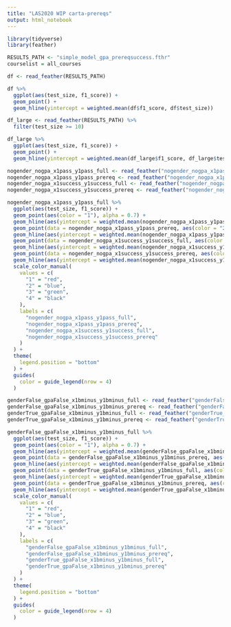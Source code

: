 ```yaml
---
title: "LAS2020 WIP carta-prereqs"
output: html_notebook
---
```


```r
library(tidyverse)
library(feather)
```

```r
RESULTS_PATH <- "simple_model_gpa_prereqsuccess.fthr"
courselist = all_courses
```

```r
df <- read_feather(RESULTS_PATH)

df %>% 
  ggplot(aes(test_size, f1_score)) +
  geom_point() +
  geom_hline(yintercept = weighted.mean(df$f1_score, df$test_size))
```

```r
df_large <- read_feather(RESULTS_PATH) %>% 
  filter(test_size >= 10)

df_large %>% 
  ggplot(aes(test_size, f1_score)) +
  geom_point() +
  geom_hline(yintercept = weighted.mean(df_large$f1_score, df_large$test_size))
```

```r
nogender_nogpa_x1pass_y1pass_full <- read_feather("nogender_nogpa_x1pass_y1pass_full.fthr")
nogender_nogpa_x1pass_y1pass_prereq <- read_feather("nogender_nogpa_x1pass_y1pass_prereq.fthr")
nogender_nogpa_x1success_y1success_full <- read_feather("nogender_nogpa_x1success_y1success_full.fthr")
nogender_nogpa_x1success_y1success_prereq <- read_feather("nogender_nogpa_x1success_y1success_prereq.fthr")
```

```r
nogender_nogpa_x1pass_y1pass_full %>% 
  ggplot(aes(test_size, f1_score)) +
  geom_point(aes(color = "1"), alpha = 0.7) +
  geom_hline(aes(yintercept = weighted.mean(nogender_nogpa_x1pass_y1pass_full$f1_score, nogender_nogpa_x1pass_y1pass_full$test_size), color = "1"), alpha = 0.7) +
  geom_point(data = nogender_nogpa_x1pass_y1pass_prereq, aes(color = "2"), alpha = 0.7) +
  geom_hline(aes(yintercept = weighted.mean(nogender_nogpa_x1pass_y1pass_prereq$f1_score, nogender_nogpa_x1pass_y1pass_prereq$test_size), color = "2"), alpha = 0.7) +
  geom_point(data = nogender_nogpa_x1success_y1success_full, aes(color = "3"), alpha = 0.7) +
  geom_hline(aes(yintercept = weighted.mean(nogender_nogpa_x1success_y1success_full$f1_score, nogender_nogpa_x1success_y1success_full$test_size), color = "3"), alpha = 0.7) +
  geom_point(data = nogender_nogpa_x1success_y1success_prereq, aes(color = "4"), alpha = 0.7) +
  geom_hline(aes(yintercept = weighted.mean(nogender_nogpa_x1success_y1success_prereq$f1_score, nogender_nogpa_x1success_y1success_prereq$test_size), color = "4"), alpha = 0.7) +
  scale_color_manual(
    values = c(
      "1" = "red",
      "2" = "blue",
      "3" = "green",
      "4" = "black"
    ),
    labels = c(
      "nogender_nogpa_x1pass_y1pass_full",
      "nogender_nogpa_x1pass_y1pass_prereq",
      "nogender_nogpa_x1success_y1success_full",
      "nogender_nogpa_x1success_y1success_prereq"
    )
  ) +
  theme(
    legend.position = "bottom"
  ) +
  guides(
    color = guide_legend(nrow = 4)
  )
```

```r
genderFalse_gpaFalse_x1bminus_y1bminus_full <- read_feather("genderFalse_gpaFalse_x1bminus_y1bminus_full.fthr")
genderFalse_gpaFalse_x1bminus_y1bminus_prereq <- read_feather("genderFalse_gpaFalse_x1bminus_y1bminus_prereq.fthr")
genderTrue_gpaFalse_x1bminus_y1bminus_full <- read_feather("genderTrue_gpaFalse_x1bminus_y1bminus_full.fthr")
genderTrue_gpaFalse_x1bminus_y1bminus_prereq <- read_feather("genderTrue_gpaFalse_x1bminus_y1bminus_prereq.fthr")

genderFalse_gpaFalse_x1bminus_y1bminus_full %>% 
  ggplot(aes(test_size, f1_score)) +
  geom_point(aes(color = "1"), alpha = 0.7) +
  geom_hline(aes(yintercept = weighted.mean(genderFalse_gpaFalse_x1bminus_y1bminus_full$f1_score, genderFalse_gpaFalse_x1bminus_y1bminus_full$test_size), color = "1"), alpha = 0.7) +
  geom_point(data = genderFalse_gpaFalse_x1bminus_y1bminus_prereq, aes(color = "2"), alpha = 0.7) +
  geom_hline(aes(yintercept = weighted.mean(genderFalse_gpaFalse_x1bminus_y1bminus_prereq$f1_score, genderFalse_gpaFalse_x1bminus_y1bminus_prereq$test_size), color = "2"), alpha = 0.7) +
  geom_point(data = genderTrue_gpaFalse_x1bminus_y1bminus_full, aes(color = "3"), alpha = 0.7) +
  geom_hline(aes(yintercept = weighted.mean(genderTrue_gpaFalse_x1bminus_y1bminus_full$f1_score, genderTrue_gpaFalse_x1bminus_y1bminus_full$test_size), color = "3"), alpha = 0.7) +
  geom_point(data = genderTrue_gpaFalse_x1bminus_y1bminus_prereq, aes(color = "4"), alpha = 0.7) +
  geom_hline(aes(yintercept = weighted.mean(genderTrue_gpaFalse_x1bminus_y1bminus_prereq$f1_score, genderTrue_gpaFalse_x1bminus_y1bminus_prereq$test_size), color = "4"), alpha = 0.7) +
  scale_color_manual(
    values = c(
      "1" = "red",
      "2" = "blue",
      "3" = "green",
      "4" = "black"
    ),
    labels = c(
      "genderFalse_gpaFalse_x1bminus_y1bminus_full",
      "genderFalse_gpaFalse_x1bminus_y1bminus_prereq",
      "genderTrue_gpaFalse_x1bminus_y1bminus_full",
      "genderTrue_gpaFalse_x1bminus_y1bminus_prereq"
    )
  ) +
  theme(
    legend.position = "bottom"
  ) +
  guides(
    color = guide_legend(nrow = 4)
  )
```
